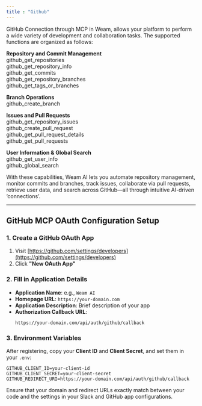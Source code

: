 ```yaml
---
title : "Github"
---
```


GitHub Connection through MCP in Weam, allows your platform to perform a wide variety of development and collaboration tasks. The supported functions are organized as follows:

**Repository and Commit Management**  
github_get_repositories  
github_get_repository_info  
github_get_commits  
github_get_repository_branches  
github_get_tags_or_branches  

**Branch Operations**  
github_create_branch  

**Issues and Pull Requests**  
github_get_repository_issues  
github_create_pull_request  
github_get_pull_request_details  
github_get_pull_requests  

**User Information & Global Search**  
github_get_user_info  
github_global_search  

With these capabilities, Weam AI lets you automate repository management, monitor commits and branches, track issues, collaborate via pull requests, retrieve user data, and search across GitHub—all through intuitive AI-driven ‘connections’.

---

## GitHub MCP OAuth Configuration Setup

### 1. Create a GitHub OAuth App
1. Visit [https://github.com/settings/developers](https://github.com/settings/developers)
2. Click **"New OAuth App"**

### 2. Fill in Application Details
- **Application Name**: e.g., `Weam AI`
- **Homepage URL**: `https://your-domain.com`
- **Application Description**: Brief description of your app
- **Authorization Callback URL**:
  ```
  https://your-domain.com/api/auth/github/callback
  ```

### 3. Environment Variables
After registering, copy your **Client ID** and **Client Secret**, and set them in your `.env`:

```env
GITHUB_CLIENT_ID=your-client-id
GITHUB_CLIENT_SECRET=your-client-secret
GITHUB_REDIRECT_URI=https://your-domain.com/api/auth/github/callback
```

<Callout type="info">
Ensure that your domain and redirect URLs exactly match between your code and the settings in your Slack and GitHub app configurations.
</Callout>